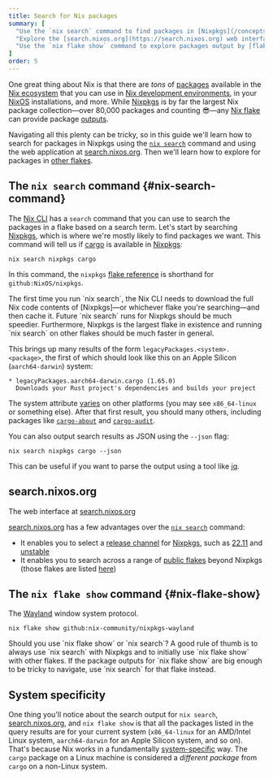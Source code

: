 ```yaml
---
title: Search for Nix packages
summary: [
  "Use the `nix search` command to find packages in [Nixpkgs](/concepts/nixpkgs)",
  "Explore the [search.nixos.org](https://search.nixos.org) web interface",
  "Use the `nix flake show` command to explore packages output by [flakes](/concepts/flakes)",
]
order: 5
---
```


One great thing about Nix is that there are *tons* of [packages] available in the [Nix ecosystem][ecosystem] that you can use in [Nix development environments][env], in your [NixOS][nixos] installations, and more.
While [Nixpkgs] is by far the largest Nix package collection&mdash;over 80,000 packages and counting 😎&mdash;any [Nix flake][flakes] can provide package [outputs].

Navigating all this plenty can be tricky, so in this guide we'll learn how to search for packages in Nixpkgs using the [`nix search`][nix-search] command and using the web application at [search.nixos.org][search].
Then we'll learn how to explore for packages in [other flakes](#nix-flake-show).

## The `nix search` command \{#nix-search-command}

The [Nix CLI][nix] has a `search` command that you can use to search the packages in a flake based on a search term.
Let's start by searching [Nixpkgs], which is where we're mostly likely to find packages we want.
This command will tell us if [cargo] is available in [Nixpkgs]:

```shell
nix search nixpkgs cargo
```

In this command, the `nixpkgs` [flake reference][flake-ref] is shorthand for `github:NixOS/nixpkgs`.

<Admonition kind="warning" title="This could take a while" id="nix-search" client:load>
The first time you run `nix search`, the Nix CLI needs to download the full Nix code contents of [Nixpkgs]&mdash;or whichever flake you're searching&mdash;and then cache it.
Future `nix search` runs for Nixpkgs should be much speedier.
Furthermore, Nixpkgs is the largest flake in existence and running `nix search` on other flakes should be much faster in general.
</Admonition>

This brings up many results of the form `legacyPackages.<system>.<package>`, the first of which should look like this on an Apple Silicon (`aarch64-darwin`) system:

```
* legacyPackages.aarch64-darwin.cargo (1.65.0)
  Downloads your Rust project's dependencies and builds your project
````

The system attribute [varies](#system-specificity) on other platforms (you may see `x86_64-linux` or something else).
After that first result, you should many others, including packages like [`cargo-about`][cargo-about] and [`cargo-audit`][cargo-audit].

You can also output search results as JSON using the `--json` flag:

```shell
nix search nixpkgs cargo --json
```

This can be useful if you want to parse the output using a tool like [jq].

## search.nixos.org

The web interface at [search.nixos.org][search]

[search.nixos.org][search] has a few advantages over the [`nix search`](#nix-search-command) command:

* It enables you to select a [release channel][release] for [Nixpkgs], such as [22.11] and [unstable]
* It enables you to search across a range of [public flakes][public-flakes] beyond Nixpkgs (those flakes are listed [here][flakes-list])

## The `nix flake show` command \{#nix-flake-show}

The [Wayland] window system protocol.

```shell
nix flake show github:nix-community/nixpkgs-wayland
```

<Admonition kind="info" title="When to use which command" id="which-search-command" client:load>
Should you use `nix flake show` or `nix search`?
A good rule of thumb is to always use `nix search` with Nixpkgs and to initially use `nix flake show` with other flakes.
If the package outputs for `nix flake show` are big enough to be tricky to navigate, use `nix search` for that flake instead.
</Admonition>

## System specificity

One thing you'll notice about the search output for `nix search`, [search.nixos.org][search], and `nix flake show` is that all the packages listed in the query results are for your current system (`x86_64-linux` for an AMD/Intel Linux system, `aarch64-darwin` for an Apple Silicon system, and so on).
That's because Nix works in a fundamentally [system-specific] way.
The `cargo` package on a Linux machine is considered a *different package* from `cargo` on a non-Linux system.

[22.11]: https://github.com/nixOS/nixpkgs/tree/22.11
[cargo]: https://github.com/rust-lang/cargo
[cargo-about]: https://github.com/EmbarkStudios/cargo-about
[cargo-audit]: https://github.com/RustSec/rustsec/tree/main/cargo-audit
[cargo-edit]: https://github.com/killercup/cargo-edit
[ecosystem]: /concepts/ecosystem
[env]: /concepts/dev-env
[flake-ref]: /concepts/flakes#references
[flakes]: /concepts/flakes
[flakes-list]: https://github.com/NixOS/nixos-search/blob/main/flakes/manual.toml
[jq]: https://stedolan.github.io/jq
[nix]: /concepts/nix
[nix-search]: https://nixos.org/manual/nix/stable/command-ref/new-cli/nix3-search
[nixos]: /concepts/nixos
[nixpkgs]: /concepts/nixpkgs
[nixpkgs-wayland]: https://github.com/nix-community/nixpkgs-wayland
[outputs]: /concepts/flakes#outputs
[packages]: /concepts/packages
[pkg]: /concepts/package-management
[public-flakes]: https://search.nixos.org/flakes
[release]: /concepts/nixpkgs#release-channels
[search]: https://search.nixos.org
[system-specific]: /concepts/system-specificity
[unstable]: https://github.com/nixOS/nixpkgs/tree/nixpkgs-unstable
[wayland]: https://wayland.freedesktop.org
